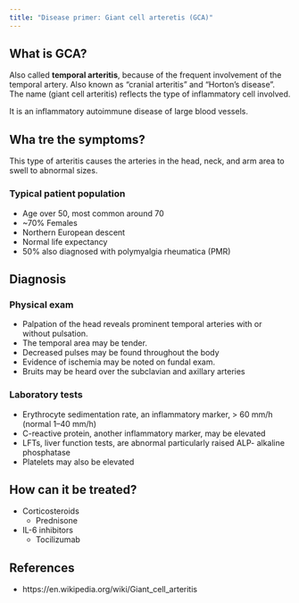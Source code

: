```yaml
---
title: "Disease primer: Giant cell arteretis (GCA)"
---
```


## What is GCA?

Also called **temporal arteritis**, because of the frequent involvement of the temporal artery.
Also known as "cranial arteritis" and "Horton's disease".
The name (giant cell arteritis) reflects the type of inflammatory cell involved.

It is an inflammatory autoimmune disease of large blood vessels.

## Wha tre the symptoms?

This type of arteritis causes the arteries in the head, neck, and arm area to swell to abnormal sizes.

### Typical patient population

* Age over 50, most common around 70
* ~70% Females
* Northern European descent
* Normal life expectancy
* 50% also diagnosed with polymyalgia rheumatica (PMR)

## Diagnosis

### Physical exam

* Palpation of the head reveals prominent temporal arteries with or without pulsation.
* The temporal area may be tender.
* Decreased pulses may be found throughout the body
* Evidence of ischemia may be noted on fundal exam.
* Bruits may be heard over the subclavian and axillary arteries

### Laboratory tests

* Erythrocyte sedimentation rate, an inflammatory marker, > 60 mm/h (normal 1–40 mm/h)
* C-reactive protein, another inflammatory marker, may be elevated
* LFTs, liver function tests, are abnormal particularly raised ALP- alkaline phosphatase
* Platelets may also be elevated

## How can it be treated?

* Corticosteroids
  * Prednisone
* IL-6 inhibitors
  * Tocilizumab

## References

* https://en.wikipedia.org/wiki/Giant_cell_arteritis
